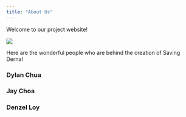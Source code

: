 ```yaml
---
title: "About Us"
---
```


Welcome to our project website!

![](_site/site_libs/images/townhall.jpeg)

Here are the wonderful people who are behind the creation of Saving Derna! 

### Dylan Chua

### Jay Choa

### Denzel Loy
